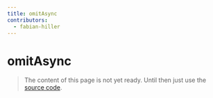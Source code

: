```yaml
---
title: omitAsync
contributors:
  - fabian-hiller
---
```


# omitAsync

> The content of this page is not yet ready. Until then just use the [source code](https://github.com/fabian-hiller/valibot/blob/main/library/src/methods/omit/omitAsync.ts).
